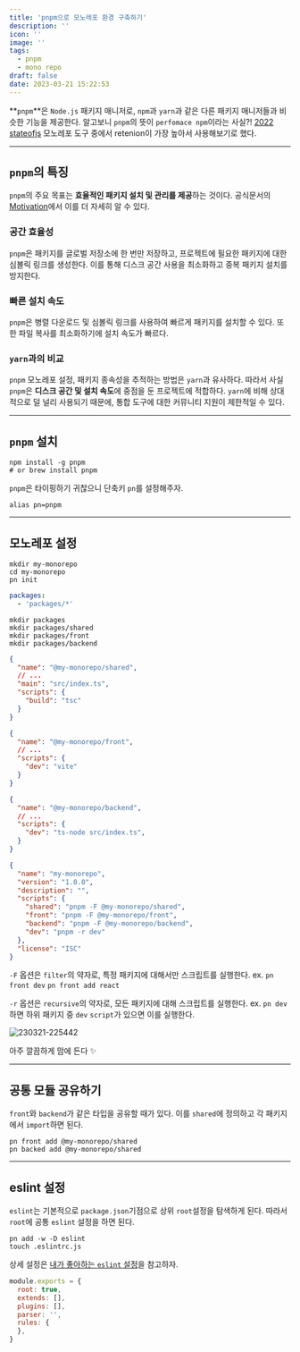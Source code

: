 ```yaml
---
title: 'pnpm으로 모노레포 환경 구축하기'
description: ''
icon: ''
image: ''
tags:
  - pnpm
  - mono repo
draft: false
date: 2023-03-21 15:22:53
---
```


**`pnpm`**은 `Node.js` 패키지 매니저로, `npm`과 `yarn`과 같은 다른 패키지 매니저들과 비슷한 기능을 제공한다.
알고보니 `pnpm`의 뜻이 `perfomace npm`이라는 사실?!
[2022 stateofjs](https://2022.stateofjs.com/en-US/libraries/monorepo-tools/) 모노레포 도구 중에서 retenion이 가장 높아서 사용해보기로 했다.

---

## `pnpm`의 특징

`pnpm`의 주요 목표는 **효율적인 패키지 설치 및 관리를 제공**하는 것이다.
공식문서의 [Motivation](https://pnpm.io/motivation)에서 이를 더 자세히 알 수 있다.

### 공간 효율성

`pnpm`은 패키지를 글로벌 저장소에 한 번만 저장하고, 프로젝트에 필요한 패키지에 대한 심볼릭 링크를 생성한다.
이를 통해 디스크 공간 사용을 최소화하고 중복 패키지 설치를 방지한다.

### 빠른 설치 속도

`pnpm`은 병렬 다운로드 및 심볼릭 링크를 사용하여 빠르게 패키지를 설치할 수 있다.
또한 파일 복사를 최소화하기에 설치 속도가 빠르다.

### `yarn`과의 비교

`pnpm` 모노레포 설정, 패키지 종속성을 추적하는 방법은 `yarn`과 유사하다.
따라서 사실 `pnpm`은 **디스크 공간 및 설치 속도**에 중점을 둔 프로젝트에 적합하다.
`yarn`에 비해 상대적으로 덜 널리 사용되기 때문에, 통합 도구에 대한 커뮤니티 지원이 제한적일 수 있다.

---

## `pnpm` 설치

```shell
npm install -g pnpm
# or brew install pnpm
```

`pnpm`은 타이핑하기 귀찮으니 단축키 `pn`를 설정해주자.

```shell:.zshrc
alias pn=pnpm
```

---

## 모노레포 설정

```shell
mkdir my-monorepo
cd my-monorepo
pn init
```

```yaml:pnpm-workspace.yaml
packages:
  - 'packages/*'
```

```shell
mkdir packages
mkdir packages/shared
mkdir packages/front
mkdir packages/backend
```

```json:packages/shared/package.json
{
  "name": "@my-monorepo/shared",
  // ...
  "main": "src/index.ts",
  "scripts": {
    "build": "tsc"
  }
}
```

```json:packages/front/package.json
{
  "name": "@my-monorepo/front",
  // ...
  "scripts": {
    "dev": "vite"
  }
}
```

```json:packages/backend/package.json
{
  "name": "@my-monorepo/backend",
  // ...
  "scripts": {
    "dev": "ts-node src/index.ts",
  }
}
```

```json:package.json
{
  "name": "my-monorepo",
  "version": "1.0.0",
  "description": "",
  "scripts": {
    "shared": "pnpm -F @my-monorepo/shared",
    "front": "pnpm -F @my-monorepo/front",
    "backend": "pnpm -F @my-monorepo/backend",
    "dev": "pnpm -r dev"
  },
  "license": "ISC"
}
```

`-F` 옵션은 `filter`의 약자로, 특정 패키지에 대해서만 스크립트를 실행한다.
ex. `pn front dev` `pn front add react`

`-r` 옵션은 `recursive`의 약자로, 모든 패키지에 대해 스크립트를 실행한다.
ex. `pn dev`하면 하위 패키지 중 `dev` `script`가 있으면 이를 실행한다.

![230321-225442](/images/posts/pnpm-monorepo/230321-225442.png)

아주 깔끔하게 맘에 든다 ✨

---

## 공통 모듈 공유하기

`front`와 `backend`가 같은 타입을 공유할 때가 있다.
이를 `shared`에 정의하고 각 패키지에서 `import`하면 된다.

```shell
pn front add @my-monorepo/shared
pn backed add @my-monorepo/shared
```

---

## eslint 설정

`eslint`는 기본적으로 `package.json`기점으로 상위 `root`설정을 탐색하게 된다.
따라서 `root`에 공통 `eslint` 설정을 하면 된다.

```shell
pn add -w -D eslint
touch .eslintrc.js
```

상세 설정은 [내가 좋아하는 `eslint` 설정](/blog/dev-setting/eslint)을 참고하자.

```js:.eslintrc.js
module.exports = {
  root: true,
  extends: [],
  plugins: [],
  parser: '',
  rules: {
  },
}
```
